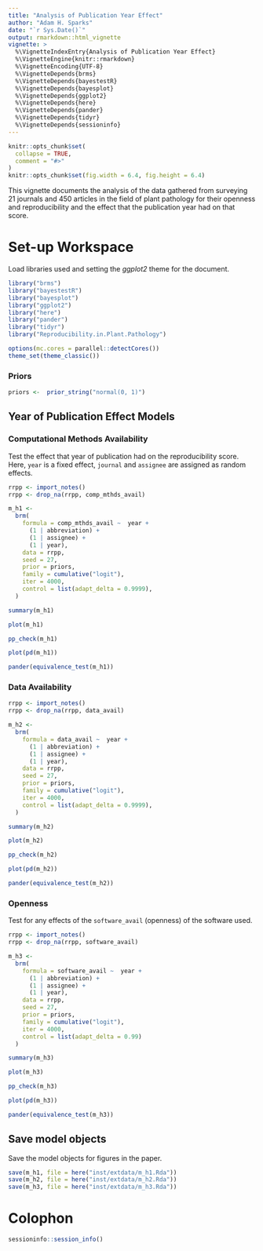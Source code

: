 ```yaml
---
title: "Analysis of Publication Year Effect"
author: "Adam H. Sparks"
date: "`r Sys.Date()`"
output: rmarkdown::html_vignette
vignette: >
  %\VignetteIndexEntry{Analysis of Publication Year Effect}
  %\VignetteEngine{knitr::rmarkdown}
  %\VignetteEncoding{UTF-8}
  %\VignetteDepends{brms}
  %\VignetteDepends{bayestestR}
  %\VignetteDepends{bayesplot}
  %\VignetteDepends{ggplot2}
  %\VignetteDepends{here}
  %\VignetteDepends{pander}
  %\VignetteDepends{tidyr}
  %\VignetteDepends{sessioninfo}
---
```


```r
knitr::opts_chunk$set(
  collapse = TRUE,
  comment = "#>"
)
knitr::opts_chunk$set(fig.width = 6.4, fig.height = 6.4)
```

This vignette documents the analysis of the data gathered from surveying 21 journals and 450 articles in the field of plant pathology for their openness and reproducibility and the effect that the publication year had on that score.

# Set-up Workspace

Load libraries used and setting the _ggplot2_ theme for the document.

```r
library("brms")
library("bayestestR")
library("bayesplot")
library("ggplot2")
library("here")
library("pander")
library("tidyr")
library("Reproducibility.in.Plant.Pathology")

options(mc.cores = parallel::detectCores())
theme_set(theme_classic())
```

### Priors

```r
priors <-  prior_string("normal(0, 1)")
```

## Year of Publication Effect Models

### Computational Methods Availability

Test the effect that year of publication had on the reproducibility score.
Here, `year` is a fixed effect, `journal` and `assignee` are assigned as random effects.

```r
rrpp <- import_notes()
rrpp <- drop_na(rrpp, comp_mthds_avail)

m_h1 <-
  brm(
    formula = comp_mthds_avail ~  year +
      (1 | abbreviation) +
      (1 | assignee) +
      (1 | year),
    data = rrpp,
    seed = 27,
    prior = priors,
    family = cumulative("logit"),
    iter = 4000,
    control = list(adapt_delta = 0.9999),
  )

summary(m_h1)

plot(m_h1)

pp_check(m_h1)

plot(pd(m_h1))

pander(equivalence_test(m_h1))
```

### Data Availability

```r
rrpp <- import_notes()
rrpp <- drop_na(rrpp, data_avail)

m_h2 <-
  brm(
    formula = data_avail ~  year +
      (1 | abbreviation) +
      (1 | assignee) +
      (1 | year),
    data = rrpp,
    seed = 27,
    prior = priors,
    family = cumulative("logit"),
    iter = 4000,
    control = list(adapt_delta = 0.9999),
  )

summary(m_h2)

plot(m_h2)

pp_check(m_h2)

plot(pd(m_h2))

pander(equivalence_test(m_h2))
```

### Openness

Test for any effects of the `software_avail` (openness) of the software used.

```r
rrpp <- import_notes()
rrpp <- drop_na(rrpp, software_avail)

m_h3 <-
  brm(
    formula = software_avail ~  year +
      (1 | abbreviation) +
      (1 | assignee) +
      (1 | year),
    data = rrpp,
    seed = 27,
    prior = priors,
    family = cumulative("logit"),
    iter = 4000,
    control = list(adapt_delta = 0.99)
  )

summary(m_h3)

plot(m_h3)

pp_check(m_h3)

plot(pd(m_h3))

pander(equivalence_test(m_h3))
```

## Save model objects

Save the model objects for figures in the paper.

```r
save(m_h1, file = here("inst/extdata/m_h1.Rda"))
save(m_h2, file = here("inst/extdata/m_h2.Rda"))
save(m_h3, file = here("inst/extdata/m_h3.Rda"))
```

# Colophon
```r
sessioninfo::session_info()
```
